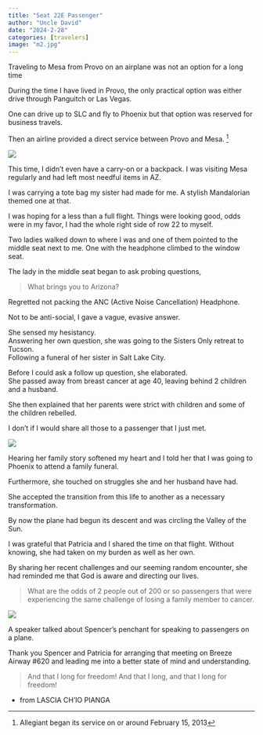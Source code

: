 ```yaml
---
title: "Seat 22E Passenger"
author: "Uncle David"
date: "2024-2-28"
categories: [travelers]
image: "m2.jpg"
---
```


Traveling to Mesa from Provo on an airplane was not an option for a long time

During the time I have lived in Provo, the only practical option was either drive through Panguitch or Las Vegas.

One can drive up to SLC and fly to Phoenix but that option was reserved for business travels.

Then an airline provided a direct service between Provo and Mesa. ^[Allegiant began its service on or around February 15, 2013]

![](m2.jpg)

This time, I didn't even have a carry-on or a backpack.
I was visiting Mesa regularly and had left most needful items in AZ.

I was carrying a tote bag my sister had made for me.
A stylish Mandalorian themed one at that.

I was hoping for a less than a full flight.
Things were looking good, odds were in my favor, I had the whole right side of row 22 to myself.

Two ladies walked down to where I was and one of them pointed to the middle seat next to me.
One with the headphone climbed to the window seat.

The lady in the middle seat began to ask probing questions,

> What brings you to Arizona?

Regretted not packing the ANC (Active Noise Cancellation) Headphone.

Not to be anti-social, I gave a vague, evasive answer.

She sensed my hesistancy.  
Answering her own question, she was going to the Sisters Only retreat to Tucson.  
Following a funeral of her sister in Salt Lake City.

Before I could ask a follow up question, she elaborated.  
She passed away from breast cancer at age 40, leaving behind 2 children and a husband.

She then explained that her parents were strict with children and some of the children rebelled.

I don't if I would share all those to a passenger that I just met.

![](m3.jpeg)

Hearing her family story softened my heart and I told her that I was going to Phoenix to attend a family funeral.

Furthermore, she touched on struggles she and her husband have had.

She accepted the transition from this life to another as a necessary transformation.

By now the plane had begun its descent and was circling the Valley of the Sun.

I was grateful that Patricia and I shared the time on that flight.
Without knowing, she had taken on my burden as well as her own.

By sharing her recent challenges and our seeming random encounter, she had reminded me that God is aware and directing our lives.

> What are the odds of 2 people out of 200 or so passengers that were experiencing the same challenge of losing a family member to cancer.

![](m4.jpeg)

A speaker talked about Spencer's penchant for speaking to passengers on a plane.

Thank you Spencer and Patricia for arranging that meeting on Breeze Airway #620 and leading me into a better state of mind and understanding.

> And that I long for freedom!
And that I long, and that I long for freedom!

- from LASCIA CH'IO PIANGA

```{=html}
<script src="https://utteranc.es/client.js"
repo="https://github.com/spencerirvinereed/blogComment"
issue-term="pathname"
theme="github-light"
crossorigin="anonymous"
async>
</script>
```
